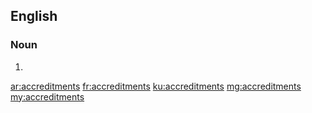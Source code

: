 ==English==

===Noun===
{{head|en|noun plural form}}

# {{plural of|accreditment|lang=en}}

[[ar:accreditments]]
[[fr:accreditments]]
[[ku:accreditments]]
[[mg:accreditments]]
[[my:accreditments]]